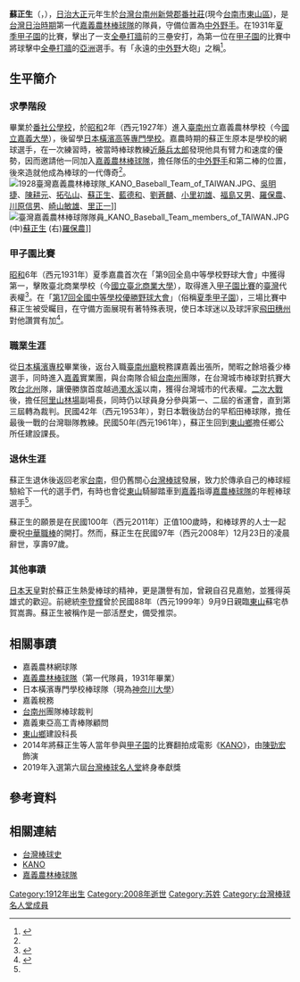{{Copy edit|time=2020-12-01T12:56:10+00:00}}
{{Infobox NPB player
|name=蘇正生
|image=
|width=300
|position=中外野手
|number=104
|bats=右
|throws=右
|birthdate={{birth_date|1912|10|06|}}
|birthplace={{TWN-JPN}}[[台南州|台南州]][[新營郡|新營郡]][[番社莊|番社莊]]
|death_date={{death_date_and_age|2008|12|23|1912|10|06}}
|death_place={{TWN}}[[高雄市|高雄市]]
}}

'''蘇正生'''（{{lang-en|Zheng-Sheng  Su}}，{{bd|1912年|10月6日|2008年|12月23日}}），[[台灣日治時期|日治]][[大正|大正]]元年生於[[台灣日治時期|台灣]][[臺南州|台南州]][[新營郡|新營郡]][[番社庄|番社莊]](現今[[臺南市|台南市]][[東山區_(臺南市)|東山區]])，是[[台灣日治時期|台灣日治時期]]第一代[[嘉義農林棒球隊|嘉義農林棒球隊]]的隊員，守備位置為[[中外野手|中外野手]]。在1931年[[夏季甲子園|夏季甲子園]]的比賽，擊出了一支[[全壘打牆|全壘打牆]]前的三壘安打，為第一位在[[阪神甲子園球場|甲子園]]的比賽中將球擊中[[全壘打牆|全壘打牆]]的[[亞洲|亞洲]]選手。有「永遠的[[中外野手|中外野]]大砲」之稱<ref name=":0">{{Cite web|title=帝國的體育運動與殖民地的現代性：日治時期台灣棒球運動研究|url=https://hdl.handle.net/11296/hyjaj2|accessdate=|author=謝仕淵|date=|format=|publisher=|language=}}</ref>。

== 生平簡介 ==
=== 求學階段 ===
畢業於[[番社公學校|番社公學校]]，於[[昭和|昭和]]2年（西元1927年）進入[[臺南州|臺南州]]立嘉義農林學校（今[[國立嘉義大學|國立嘉義大學]]），後留學[[日本|日本]][[橫濱高等專門學校|橫濱高等專門學校]]。嘉農時期的蘇正生原本是學校的網球選手，在一次練習時，被當時棒球教練[[近藤兵太郎|近藤兵太郎]]發現他具有臂力和速度的優勢，因而邀請他一同加入[[嘉義農林棒球隊|嘉義農林棒球隊]]，擔任隊伍的[[中外野手|中外野手]]和第二棒的位置，後來造就他成為棒球的一代傳奇<ref name=":0" />。
[[File:1928臺灣嘉義農林棒球隊_KANO_Baseball_Team_of_TAIWAN.JPG|thumb]]、[[吳明捷|吳明捷]]、[[陳耕元|陳耕元]]、[[拓弘山|拓弘山]]、[[蘇正生|蘇正生]]、[[藍德和|藍德和]]、[[劉蒼麟|劉蒼麟]]、[[小里初雄|小里初雄]]、[[福島又男|福島又男]]、[[羅保農|羅保農]]、[[川原信男|川原信男]]、[[崎山敏雄|崎山敏雄]]、[[里正一|里正一]]]]
[[File:臺灣嘉義農林棒球隊隊員_KANO_Baseball_Team_members_of_TAIWAN.JPG|thumb]] (中)[[蘇正生|蘇正生]] (右)[[羅保農|羅保農]]]]

=== 甲子園比賽 ===
[[昭和|昭和]]6年（西元1931年）夏季嘉農首次在「第9回全島中等學校野球大會」中獲得第一，擊敗臺北商業學校（今[[國立臺北商業大學|國立臺北商業大學]]），取得進入[[甲子園大賽|甲子園比賽]]的[[臺灣|臺灣]]代表權<ref name=":1">{{Cite book|title=台灣棒球一百年|last=謝|first=仕淵|publisher=玉山社出版事業股份有限公司|year=2017|isbn=9789862941744|location=臺北市|pages=5}}</ref>。在「[[第17回全國中等學校優勝野球大會|第17回全國中等學校優勝野球大會]]」（俗稱[[夏季甲子園|夏季甲子園]]），三場比賽中蘇正生被受矚目，在守備方面展現有著特殊表現，使日本球迷以及球評家[[飛田穗州|飛田穗州]]對他讚賞有加<ref>{{Cite web|title=台灣棒球運動之研究(1920~1945年)|url=https://hdl.handle.net/11296/a64534|accessdate=|author=謝佳芬|date=|format=|publisher=|language=}}</ref>。

=== 職業生涯 ===
從[[日本橫濱專校|日本橫濱專校]]畢業後，返台入職[[原臺南州廳|臺南州廳]]稅務課嘉義出張所，閒暇之餘培養少棒選手，同時進入[[嘉義市_(州轄市)|嘉義]]實業團，與台南隊合組[[台南州|台南州]]團隊，在台灣城市棒球對抗賽大敗[[台北州|台北州]]隊，讓優勝旗首度越過[[濁水溪|濁水溪]]以南，獲得台灣城市的代表權。[[第二次世界大战|二次大戰]]後，擔任[[阿里山林場招待所|阿里山林場]]副場長，同時仍以球員身分參與第一、二屆的省運會，直到第三屆轉為裁判。民國42年（西元1953年），對日本戰後訪台的早稻田棒球隊，擔任最後一戰的台灣聯隊教練。民國50年(西元1961年），蘇正生回到[[東山區_(臺南市)|東山鄉]]擔任鄉公所任建設課長。

=== 退休生涯 ===
蘇正生退休後返回老家[[臺南市|台南]]，但仍舊關心[[台灣棒球史|台灣棒球]]發展，致力於傳承自己的棒球經驗給下一代的選手們，有時也會從[[東山區_(臺南市)|東山]]騎腳踏車到[[嘉義縣|嘉義]]指導[[嘉義農林棒球隊|嘉農棒球隊]]的年輕棒球選手<ref name=":1" />。

蘇正生的願景是在民國100年（西元2011年）正值100歲時，和棒球界的人士一起慶祝[[中華職業棒球大聯盟|中華職棒]]的開打。然而，蘇正生在民國97年（西元2008年）12月23日的凌晨辭世，享壽97歲。

=== 其他事蹟 ===
[[日本天皇|日本天皇]]對於蘇正生熱愛棒球的精神，更是讚譽有加，曾親自召見嘉勉，並獲得英雄式的歡迎。前總統[[李登輝|李登輝]]曾於民國88年（西元1999年）9月9日親臨[[東山區_(臺南市)|東山]]蘇宅恭賀嵩壽。蘇正生被稱作是一部活歷史，備受推崇。

== 相關事蹟 ==

* 嘉義農林網球隊 
* [[嘉義農林棒球隊|嘉義農林棒球隊]]（第一代隊員，1931年畢業）
* 日本橫濱專門學校棒球隊（現為[[神奈川大學|神奈川大學]]）
* 嘉義稅務
* [[臺南州|台南州]]團隊棒球裁判
* 嘉義東亞高工青棒隊顧問
* [[東山區_(臺南市)|東山鄉]]建設科長
* 2014年將蘇正生等人當年參與[[甲子園|甲子園]]的比賽翻拍成電影《[[KANO|KANO]]》，由[[陳勁宏|陳勁宏]]飾演
* 2019年入選第六屆[[台灣棒球名人堂|台灣棒球名人堂]]終身奉獻獎

== 參考資料 ==
{{reflist|2}}

== 相關連結 ==
*[[台灣棒球史|台灣棒球史]]
*[[KANO|KANO]]
*[[嘉義農林棒球隊|嘉義農林棒球隊]]

{{台灣棒球名人堂}}

[[Category:1912年出生|Category:1912年出生]]
[[Category:2008年逝世|Category:2008年逝世]]
[[Category:苏姓|Category:苏姓]]
[[Category:台灣棒球名人堂成員|Category:台灣棒球名人堂成員]]